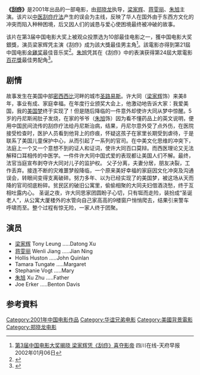 {{Otheruses|subject=鄭曉龍執導的電影|other=中醫療法刮痧|刮痧}}
{{Inappropriate tone|time=2017-02-05T07:38:42+00:00}}
{{Expand|time=2009-10-20}}
{{Infobox Film
| name           = 刮痧
| image          = 电影刮痧封面.jpg
| image_size     = 240px
| caption        = 
| director       = [[郑晓龙|郑晓龙]]
| producer       = [[Mark_Byers|Mark Byers]]<br>[[周浦雄|周浦雄]]<br>[[Paul_Yen|Paul Yen]] <small>(合作者)</small>
| writer         = [[Mark_Byers|Mark Byers]]
| narrator       = 
| starring       = [[梁家辉|梁家辉]]<br>[[蒋雯丽|蒋雯丽]]<br>[[朱旭_(演员)|朱旭]]
| music          = [[Ye_Xiaogang|Ye Xiaogang]]
| cinematography = 
| editing        = 
| distributor    = 
| released       = 2001年
| runtime        = 105 分钟
| country        = {{中國大陸電影產地}}
| language       = [[英语|英语]] / [[普通话|普通话]]
| budget         = 
| preceded_by    = 
| followed_by    = 
| website        = 
| imdb        = 0297928
}}
'''《[[刮痧|刮痧]]》'''是2001年出品的一部电影，由[[郑晓龙|郑晓龙]]执导，[[梁家辉|梁家辉]]、[[蒋雯丽|蒋雯丽]]、[[朱旭_(演员)|朱旭]]主演。该片以[[中医|中医]][[刮痧|刮痧疗法]]产生的误会为主线，反映了华人在国外由于东西方文化的冲突而陷入种种困境，后又因人们的诚恳与爱心使困境最终被冲破的故事。

该片在第3届中国电影大奖上被观众投票选为10部最佳电影之一，獲中国电影大奖銀獎，演员梁家辉凭主演《刮痧》成为該大獎最佳男主角<ref>[http://ent.sina.com.cn/m/c/2002-01-06/68916.html 第3届中国电影大奖揭晓 梁家辉凭《刮痧》喜夺影帝] {{Wayback|url=http://ent.sina.com.cn/m/c/2002-01-06/68916.html |date=20190705202248 }} 四川在线-天府早报 2002年01月06日</ref>。該電影亦得到第21屆中国电影[[金雞奖|金雞奖]]最佳音乐奖<ref>{{Cite web |url=http://award.mtime.com/28/2001/ |title=第21届中国电影金鸡奖 |accessdate=2016-11-30 |archive-date=2019-10-02 |archive-url=https://web.archive.org/web/20191002121724/http://award.mtime.com/28/2001/ |dead-url=no }}</ref>。[[朱旭_(演员)|朱旭]]凭其在《刮痧》中的表演获得第24屆大眾電影[[百花獎|百花獎]]最佳男配角<ref>{{Cite web |url=http://award.mtime.com/29/2001/ |title=第24届大众电影百花奖 |accessdate=2016-11-30 |archive-date=2019-09-27 |archive-url=https://web.archive.org/web/20190927082152/http://award.mtime.com/29/2001/ |dead-url=no }}</ref>。

== 剧情 ==
故事发生在美国中部[[密西西比|密西西比]]河畔的城市[[圣路易斯|圣路易斯]]。许大同（[[梁家辉|梁家辉]]饰）来美8年，事业有成、家庭幸福。在年度行业颁奖大会上，他激动地告诉大家：我爱美国，我的[[美国梦|美国梦]]终于实现了！但是随后降临的一件意外却使许大同从梦中惊醒。5岁的丹尼斯闹肚子发烧，在家的爷爷（[[朱旭_(演员)|朱旭]]饰）因为看不懂药品上的英文说明，便用中国民间流传的刮痧疗法给丹尼斯治病，结果，丹尼尔意外受了点外伤，在医院接受检查时，医护人员看到他背上的痧痕，怀疑这孩子在家里长期受到虐待，于是联系了美国儿童保护中心，从而引起了一系列的官司。在中美文化思维的冲突下，法庭上一个又一个意想不到的证人和证词，使许大同百口莫辩。而西医理论又无法解释口耳相传的中医学。一件件许大同中国式爱的表现都让美国人们不解。最终，法官当庭宣布剥夺许大同对儿子的监护权。 父子分离，夫妻分居，朋友决裂，工作丢弃。接连不断的灾难噩梦般降临，一个原来美好幸福的家庭因文化冲突及沟通误会，转眼间变得支离破碎。努力多年、以为已经实现了的美国梦，被这场从天而降的官司彻底粉碎。贫民区的破旧公寓里，偷偷相聚的大同夫妇借酒浇愁，终于互相吐露内心。 圣诞之夜，许大同思家团圆盼子心切，只有铤而走险，装扮成“圣诞老人”，从公寓大厦楼外的水管向自己家高高的9楼窗户悄悄爬去，结果引来警车呼啸而至。整个过程有惊无险，一家人终于团聚。

== 演员 ==
* [[梁家辉|梁家辉]] Tony Leung .....Datong Xu
* [[蒋雯丽|蒋雯丽]] Wenli Jiang .....Jian Ning
* Hollis Huston .....John Quinlan
* Tamara Tungate .....Margaret
* Stephanie Vogt .....Mary
* [[朱旭_(演员)|朱旭]] Xu Zhu .....Father
* Joe Erker .....Benton Davis

== 参考資料 ==
{{reflist}}

{{郑晓龙}}

[[Category:2001年中国电影作品|Category:2001年中国电影作品]]
[[Category:华谊兄弟电影|Category:华谊兄弟电影]]
[[Category:美國背景電影|Category:美國背景電影]]
[[Category:郑晓龙电影|Category:郑晓龙电影]]
